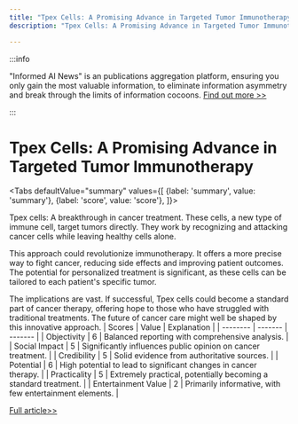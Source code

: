 ```yaml
---
title: "Tpex Cells: A Promising Advance in Targeted Tumor Immunotherapy"
description: "Tpex Cells: A Promising Advance in Targeted Tumor Immunotherapy"

---
```



:::info

"Informed AI News" is an publications aggregation platform, ensuring you only gain the most valuable information, to eliminate information asymmetry and break through the limits of information cocoons.  [Find out more >>](/)

:::

# Tpex Cells: A Promising Advance in Targeted Tumor Immunotherapy


<Tabs
	defaultValue="summary"
	values={[
	{label: 'summary', value: 'summary'},
	{label: 'score', value: 'score'},
]}>
<TabItem value="summary">


Tpex cells: A breakthrough in cancer treatment. These cells, a new type of immune cell, target tumors directly. They work by recognizing and attacking cancer cells while leaving healthy cells alone.

This approach could revolutionize immunotherapy. It offers a more precise way to fight cancer, reducing side effects and improving patient outcomes. The potential for personalized treatment is significant, as these cells can be tailored to each patient's specific tumor.

The implications are vast. If successful, Tpex cells could become a standard part of cancer therapy, offering hope to those who have struggled with traditional treatments. The future of cancer care might well be shaped by this innovative approach.
</TabItem>
<TabItem value="score">
	| Scores     | Value   | Explanation |
	| -------- | ------- | ------- |
	| Objectivity  | 6    | Balanced reporting with comprehensive analysis.    |
	| Social Impact | 5     | Significantly influences public opinion on cancer treatment.    |
	| Credibility    | 5    | Solid evidence from authoritative sources.    |
	| Potential    | 6    | High potential to lead to significant changes in cancer therapy.    |
	| Practicality    | 5    | Extremely practical, potentially becoming a standard treatment.    |
	| Entertainment Value    | 2    | Primarily informative, with few entertainment elements.    |
</TabItem>
</Tabs>

[Full article>>](https://medicalxpress.com/news/2024-08-tpex-cells-game-changer-tumor.html)

